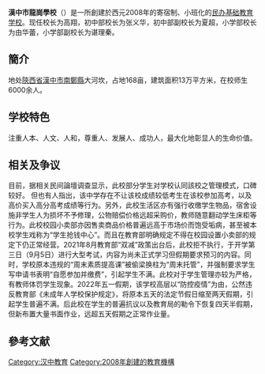 {{newsrelease|time=2015-01-15T03:38:42+00:00}}
{{primarysources|time=2015-01-15T03:38:42+00:00}}
{{Infobox School
| name = 漢中市龍崗學校
| other_name = {{Lang-en|Hanzhong Longgang School}}
| image = 
| logo = 
| motto = 为中华民族培养时代英才
| established = 2008年<ref name="汉中市龙岗学校概况">{{cite web|url=http://www.hzslgzx.com/ShowArticle.asp?ArticleId=2340 汉中市龙岗学校概况|work=汉中市龙岗学校概况|accessdate=2013-07-11|deadurl=yes|archiveurl=https://web.archive.org/web/20141031220447/http://hzslgzx.com/ShowArticle.asp?ArticleId=2340|archivedate=2014年10月31日|df=}} </ref>
| type = [[民辦学校|民辦]][[基础教育|基础教育]]学校
| language = 中文
| religion = 
| affiliation = 陕西艺苑集团
| district = [[陝西省|陝西省]][[漢中市|漢中市]]轄[[南鄭縣|南鄭縣]]
| grades = 九年一貫制
| founder = 楊建平
| president = 資料暫缺
| principal = 楊建平
| vice_principal = 
| su = 資料暫缺
| sc = 資料暫缺
| cs = 資料暫缺
| cc = 資料暫缺
| faculty = 資料暫缺
| staff = 資料暫缺
| students = 在校师生约8000人
| area = 占地168亩 建筑面积13万平方米
| athletics = 資料暫缺
| conference = 資料暫缺
| tree = 資料暫缺
| colors = 資料暫缺
| mascot = 資料暫缺
| magazine = 龙骧
| free_label = 办学理念
| free_text = 寄宿制 小班化
| free_label2 = 
| free_text2 = 
| free_label3 = 
| free_text3 = 
| free_label4 = 
| free_text4 = 
| free_label5 = 
| free_text5 = 
| address = {{CHN}}[[陝西省|陝西省]][[漢中市|漢中市]][[南鄭縣|南鄭縣]]<br>大河坎<ref name="汉中市龙岗学校概况" />
}}
'''漢中市龍崗學校'''（{{Lang-en|Hanzhong Longgang School}}）是一所創建於西元2008年的寄宿制、小班化的[[民辦學校|民办]][[基础教育|基础教育]][[学校|学校]]。现任校长为高翔，初中部校长为张义华，初中部副校长为夏超，小学部校长为由华蕾，小学部副校长为谌理秦。
==簡介==
地处[[陝西省|陝西省]][[漢中市|漢中市]][[南鄭縣|南鄭縣]]大河坎，占地168亩，建筑面积13万平方米，在校师生6000余人。

==学校特色==
注重人本、人文、人和，尊重人、发展人、成功人，最大化地彰显人的生命价值。

==相关及争议==
目前，据相关民间論壇调查显示，此校部分学生对学校认同該校之管理模式，口碑较好。
但也有人指出，该中学存在不让该校成绩较低考生在该校参加高考，以及高价买入高分高考成绩等行为。另外，此校生活区亦有强行收缴学生物品，宿舍设施非学生人为损坏不予修理，公物赔偿价格远超采购价，教师随意翻动学生床柜等行为。此校校园小卖部亦因售卖商品价格普遍远高于市场价而饱受垢病，甚至被本校学生戏称为“学生抢钱中心”。而且在教育部明确规定不得在校园设置小卖部的规定下仍正常经营。2021年8月教育部“双减”政策出台后，此校拒不执行，于开学第三日（9月5日）进行大型考试，内容为尚未正式学习但假期要求预习的内容。同时，学校原本违规的“周末素质提高课”被偷梁换柱为“周末托管”，并强制要求学生写申请书表明“自愿参加并缴费”，引起学生不满。此校对于学生管理亦较为严格，有教师体罚学生现象。2022年五一假期，该学校高层以“防控疫情”为由，公然违反教育部《未成年人学校保护规定》，将原本五天的法定节假日缩至两天假期，引起学生普遍不满。后此校在学生的普遍抗议以及教育局的勒令下恢复四天半假期，但新布置大量书面作业，远超五天假期之正常作业量。

==參考文献==
{{Reflist}}

[[Category:汉中教育|Category:汉中教育]]
[[Category:2008年創建的教育機構|Category:2008年創建的教育機構]]